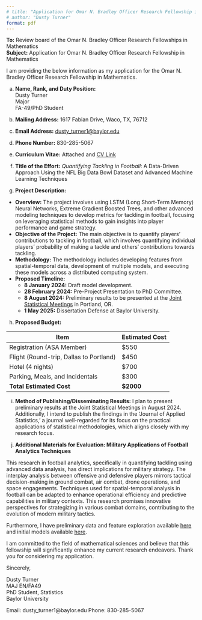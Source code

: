 ```yaml
---
# title: "Application for Omar N. Bradley Officer Research Fellowship in Mathematics"
# author: "Dusty Turner"
format: pdf
---
```


**To:** Review board of the Omar N. Bradley Officer Research Fellowships in Mathematics  
**Subject:** Application for Omar N. Bradley Officer Research Fellowship in Mathematics

I am providing the below information as my application for the Omar N. Bradley Officer Research Fellowship in Mathematics.

a. **Name, Rank, and Duty Position:**   
Dusty Turner  
Major  
FA-49/PhD Student 

b. **Mailing Address:** 1617 Fabian Drive, Waco, TX, 76712

c. **Email Address:** [dusty_turner1@baylor.edu](mailto:dusty_turner1@baylor.edu)

d. **Phone Number:** 830-285-5067  

e. **Curriculum Vitae:** Attached and [CV Link](https://dustysturner.com/cv.pdf)

f. **Title of the Effort:**  *Quantifying Tackling in Football*: A Data-Driven Approach Using the NFL Big Data Bowl Dataset and Advanced Machine Learning Techniques

g. **Project Description:**
- **Overview:** The project involves using LSTM (Long Short-Term Memory) Neural Networks, Extreme Gradient Boosted Trees, and other advanced modeling techniques to develop metrics for tackling in football, focusing on leveraging statistical methods to gain insights into player performance and game strategy.
- **Objective of the Project:** The main objective is to quantify players' contributions to tackling in football, which involves quantifying individual players' probability of making a tackle and others' contributions towards tackling.
- **Methodology:** The methodology includes developing features from spatial-temporal data, development of multiple models, and executing these models across a distributed computing system.
 - **Proposed Timeline:**
   - **8 January 2024:** Draft model development.
   - **28 February 2024:** Pre-Project Presentation to PhD Committee. 
   - **8 August 2024:** Preliminary results to be presented at the [Joint Statistical Meetings](https://ww2.amstat.org/meetings/jsm/2024/) in Portland, OR.
   - **1 May 2025:** Dissertation Defense at Baylor University.  

h. **Proposed Budget:**

  | Item                          | Estimated Cost    |
  |-------------------------------|-------------------|
  | Registration (ASA Member)     | $550              |
  | Flight (Round-trip, Dallas to Portland) | $450              |
  | Hotel (4 nights)              | $700              |
  | Parking, Meals, and Incidentals | $300              |
  | **Total Estimated Cost**      | **$2000**         |

i. **Method of Publishing/Disseminating Results:** 
I plan to present preliminary results at the Joint Statistical Meetings in August 2024. Additionally, I intend to publish the findings in the 'Journal of Applied Statistics,' a journal well-regarded for its focus on the practical applications of statistical methodologies, which aligns closely with my research focus.

j. **Additional Materials for Evaluation: Military Applications of Football Analytics Techniques**

This research in football analytics, specifically in quantifying tackling using advanced data analysis, has direct implications for military strategy. The interplay analysis between offensive and defensive players mirrors tactical decision-making in ground combat, air combat, drone operations, and space engagements. Techniques used for spatial-temporal analysis in football can be adapted to enhance operational efficiency and predictive capabilities in military contexts. This research promises innovative perspectives for strategizing in various combat domains, contributing to the evolution of modern military tactics.

Furthermore, I have preliminary data and feature exploration available [here](https://dustysturner.com/baylor/addm_preliminary_presentation) and initial models available [here](dustysturner.com/baylor/addm_final_presentation.html).

I am committed to the field of mathematical sciences and believe that this fellowship will significantly enhance my current research endeavors. Thank you for considering my application.

Sincerely,

Dusty Turner  
MAJ EN/FA49  
PhD Student, Statistics  
Baylor University  

Email: dusty_turner1@baylor.edu
Phone: 830-285-5067
